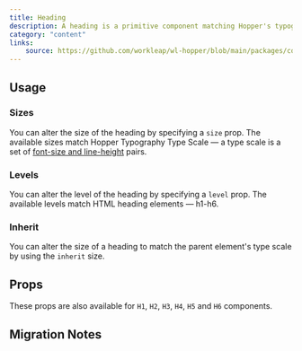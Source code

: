 ```yaml
---
title: Heading
description: A heading is a primitive component matching Hopper's typography type scale.
category: "content"
links:
    source: https://github.com/workleap/wl-hopper/blob/main/packages/components/src/typography/heading/src/Heading.tsx
---
```

<Example src="typography/heading/docs/preview" isOpen />

## Usage

### Sizes
You can alter the size of the heading by specifying a `size` prop.
The available sizes match Hopper Typography Type Scale — a type scale is a set of [font-size and line-height](https://hopper.workleap.design/tokens/semantic/typography#tokens-heading) pairs.

<Example src="typography/heading/docs/sizes" />

### Levels
You can alter the level of the heading by specifying a `level` prop.
The available levels match HTML heading elements — h1-h6.

<Example src="typography/heading/docs/levels" />

### Inherit
You can alter the size of a heading to match the parent element's type scale by using the `inherit` size.

<Example src="typography/heading/docs/inherit" />

## Props

These props are also available for `H1`, `H2`, `H3`, `H4`, `H5` and `H6` components.

<PropTable component="Heading" />

## Migration Notes

<MigrateGuide src="typography/heading/docs/migration-notes" />
